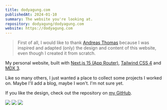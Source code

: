 ```yaml
---
title: dodyagung.com
publishedAt: 2024-01-10
summary: The website you're looking at.
repository: dodyagung/dodyagung.com
website: https://dodyagung.com
---
```


> First of all, I would like to thank [Andreas Thomas](https://github.com/chronark/chronark.com) because I was inspired and adapted (only) the design and content of this website, even though I created it from scratch.

My personal website, built with [Next.js 15 (App Router)](https://nextjs.org), [Tailwind CSS 4](https://tailwindcss.com) and [MDX 3](https://mdxjs.com).

Like so many others, I just wanted a place to collect some projects I worked on. Maybe I'll add a blog, maybe I won't. I'm not sure yet.

If you like the design, check out the repository on [my GitHub](https://github.com/dodyagung/dodyagung.com).

[![](dodyagung.com-1.jpg)](https://dodyagung.com)
[![](dodyagung.com-2.jpg)](https://dodyagung.com)
[![](dodyagung.com-3.jpg)](https://dodyagung.com)
